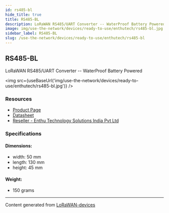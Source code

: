 ```yaml
---
id: rs485-bl
hide_title: true
title: RS485-BL
description: LoRaWAN RS485/UART Converter -- WaterProof Battery Powered
image: img/use-the-network/devices/ready-to-use/enthutech/rs485-bl.jpg
sidebar_label: RS485-BL
slug: /use-the-network/devices/ready-to-use/enthutech/rs485-bl
---
```



## RS485-BL

LoRaWAN RS485/UART Converter -- WaterProof Battery Powered

<img src={useBaseUrl('img/use-the-network/devices/ready-to-use/enthutech/rs485-bl.jpg')} />

### Resources

- [Product Page](http://www.dragino.com/products/lora-lorawan-end-node/item/167-rs485-bl.html)
- [Datasheet](http://www.dragino.com/downloads/index.php?dir=LoRa_End_Node/RS485-BL/&file=Datasheet_RS485-BL_WaterProof_BatteryPower_RS485_UART_to_LoRaWAN_Converter.pdf)
- [Reseller - Enthu Technology Solutions India Pvt Ltd](https://www.enthutech.in/zh_HK/shop/category/lora-devices-2)

### Specifications

#### Dimensions:

- width: 50 mm
- length: 130 mm
- height: 45 mm

#### Weight:

- 150 grams

---

Content generated from [LoRaWAN-devices](https://github.com/TheThingsNetwork/lorawan-devices)
